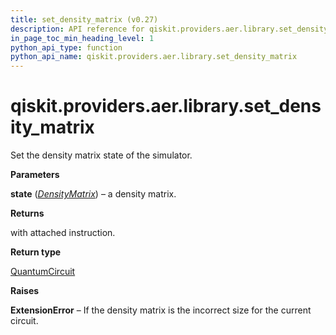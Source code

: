 ```yaml
---
title: set_density_matrix (v0.27)
description: API reference for qiskit.providers.aer.library.set_density_matrix in qiskit v0.27
in_page_toc_min_heading_level: 1
python_api_type: function
python_api_name: qiskit.providers.aer.library.set_density_matrix
---
```


<span id="qiskit-providers-aer-library-set-density-matrix" />

# qiskit.providers.aer.library.set\_density\_matrix

<Function id="qiskit.providers.aer.library.set_density_matrix" isDedicatedPage={true} github="https://github.com/qiskit/qiskit-aer/tree/stable/0.8/qiskit/providers/aer/library/set_instructions/set_density_matrix.py" signature="set_density_matrix(self, state)">
  Set the density matrix state of the simulator.

  **Parameters**

  **state** ([*DensityMatrix*](qiskit.quantum_info.DensityMatrix "qiskit.quantum_info.DensityMatrix")) – a density matrix.

  **Returns**

  with attached instruction.

  **Return type**

  [QuantumCircuit](qiskit.circuit.QuantumCircuit "qiskit.circuit.QuantumCircuit")

  **Raises**

  **ExtensionError** – If the density matrix is the incorrect size for the current circuit.
</Function>

